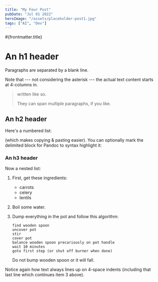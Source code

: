 ```yaml
---
title: "My Four Post"
pubDate: "Jul 01 2022"
heroImage: "/assets/placeholder-post1.jpg"
tags: ["AI", "Dev"]
---
```


#{frontmatter.title}

# An h1 header

Paragraphs are separated by a blank line.

<TagSelector />

Note that --- not considering the asterisk --- the actual text
content starts at 4-columns in.

> written like so.
>
> They can span multiple paragraphs,
> if you like.


## An h2 header

Here's a numbered list:



(which makes copying & pasting easier). You can optionally mark the
delimited block for Pandoc to syntax highlight it:



### An h3 header

Now a nested list:

1.  First, get these ingredients:

    - carrots
    - celery
    - lentils

2.  Boil some water.

3.  Dump everything in the pot and follow
    this algorithm:

        find wooden spoon
        uncover pot
        stir
        cover pot
        balance wooden spoon precariously on pot handle
        wait 10 minutes
        goto first step (or shut off burner when done)

    Do not bump wooden spoon or it will fall.

Notice again how text always lines up on 4-space indents (including
that last line which continues item 3 above).